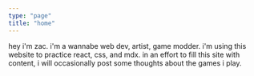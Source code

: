 ```yaml
---
type: "page"
title: "home"
---
```


hey i'm zac. i'm a wannabe web dev, artist, game modder. i'm using this website to practice react, css, and mdx. in an effort to fill this site with content, i will occasionally post some thoughts about the games i play.
